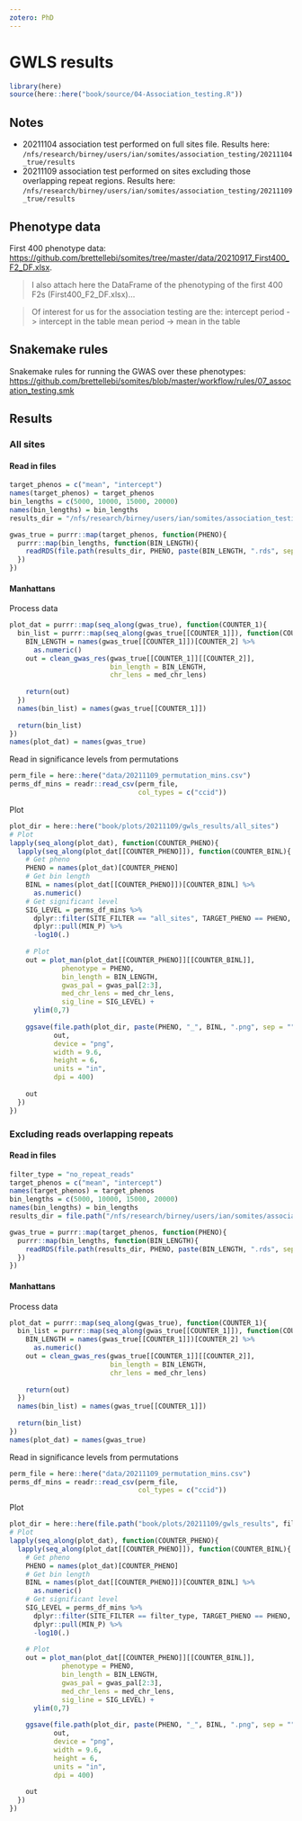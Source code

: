 ```yaml
---
zotero: PhD
---
```


# GWLS results

```r
library(here)
source(here::here("book/source/04-Association_testing.R"))
```

## Notes

* 20211104 association test performed on full sites file. Results here: `/nfs/research/birney/users/ian/somites/association_testing/20211104_true/results`
* 20211109 association test performed on sites excluding those overlapping repeat regions. Results here: `/nfs/research/birney/users/ian/somites/association_testing/20211109_true/results`

## Phenotype data

First 400 phenotype data: <https://github.com/brettellebi/somites/tree/master/data/20210917_First400_F2_DF.xlsx>.

>I also attach here the DataFrame of the phenotyping of the first 400 F2s (First400_F2_DF.xlsx)...

>Of interest for us for the association testing are the:
 intercept period -> intercept in the table
 mean period -> mean in the table
 
## Snakemake rules

Snakemake rules for running the GWAS over these phenotypes: <https://github.com/brettellebi/somites/blob/master/workflow/rules/07_assocation_testing.smk>

## Results

### All sites

#### Read in files

```r
target_phenos = c("mean", "intercept")
names(target_phenos) = target_phenos
bin_lengths = c(5000, 10000, 15000, 20000)
names(bin_lengths) = bin_lengths
results_dir = "/nfs/research/birney/users/ian/somites/association_testing/20211109_true/all_sites/results/"

gwas_true = purrr::map(target_phenos, function(PHENO){
  purrr::map(bin_lengths, function(BIN_LENGTH){
    readRDS(file.path(results_dir, PHENO, paste(BIN_LENGTH, ".rds", sep = "")))
  })
})
```

#### Manhattans

Process data
```r
plot_dat = purrr::map(seq_along(gwas_true), function(COUNTER_1){
  bin_list = purrr::map(seq_along(gwas_true[[COUNTER_1]]), function(COUNTER_2){
    BIN_LENGTH = names(gwas_true[[COUNTER_1]])[COUNTER_2] %>% 
      as.numeric()
    out = clean_gwas_res(gwas_true[[COUNTER_1]][[COUNTER_2]],
                         bin_length = BIN_LENGTH,
                         chr_lens = med_chr_lens)
    
    return(out)
  })
  names(bin_list) = names(gwas_true[[COUNTER_1]])
  
  return(bin_list)
})
names(plot_dat) = names(gwas_true)
```

Read in significance levels from permutations

```r
perm_file = here::here("data/20211109_permutation_mins.csv")
perms_df_mins = readr::read_csv(perm_file,
                                col_types = c("ccid"))
```

Plot
```r
plot_dir = here::here("book/plots/20211109/gwls_results/all_sites")
# Plot
lapply(seq_along(plot_dat), function(COUNTER_PHENO){
  lapply(seq_along(plot_dat[[COUNTER_PHENO]]), function(COUNTER_BINL){
    # Get pheno
    PHENO = names(plot_dat)[COUNTER_PHENO]
    # Get bin length
    BINL = names(plot_dat[[COUNTER_PHENO]])[COUNTER_BINL] %>% 
      as.numeric()
    # Get significant level
    SIG_LEVEL = perms_df_mins %>%
      dplyr::filter(SITE_FILTER == "all_sites", TARGET_PHENO == PHENO, BIN_LENGTH == BINL) %>% 
      dplyr::pull(MIN_P) %>% 
      -log10(.)
    
    # Plot
    out = plot_man(plot_dat[[COUNTER_PHENO]][[COUNTER_BINL]],
             phenotype = PHENO,
             bin_length = BIN_LENGTH,
             gwas_pal = gwas_pal[2:3],
             med_chr_lens = med_chr_lens,
             sig_line = SIG_LEVEL) +
      ylim(0,7)
    
    ggsave(file.path(plot_dir, paste(PHENO, "_", BINL, ".png", sep = "")),
           out,
           device = "png",
           width = 9.6,
           height = 6,
           units = "in",
           dpi = 400)
    
    out
  })
})

```


### Excluding reads overlapping repeats

#### Read in files

```r
filter_type = "no_repeat_reads"
target_phenos = c("mean", "intercept")
names(target_phenos) = target_phenos
bin_lengths = c(5000, 10000, 15000, 20000)
names(bin_lengths) = bin_lengths
results_dir = file.path("/nfs/research/birney/users/ian/somites/association_testing/20211109_true", filter_type, "results")

gwas_true = purrr::map(target_phenos, function(PHENO){
  purrr::map(bin_lengths, function(BIN_LENGTH){
    readRDS(file.path(results_dir, PHENO, paste(BIN_LENGTH, ".rds", sep = "")))
  })
})
```

#### Manhattans

Process data
```r
plot_dat = purrr::map(seq_along(gwas_true), function(COUNTER_1){
  bin_list = purrr::map(seq_along(gwas_true[[COUNTER_1]]), function(COUNTER_2){
    BIN_LENGTH = names(gwas_true[[COUNTER_1]])[COUNTER_2] %>% 
      as.numeric()
    out = clean_gwas_res(gwas_true[[COUNTER_1]][[COUNTER_2]],
                         bin_length = BIN_LENGTH,
                         chr_lens = med_chr_lens)
    
    return(out)
  })
  names(bin_list) = names(gwas_true[[COUNTER_1]])
  
  return(bin_list)
})
names(plot_dat) = names(gwas_true)
```

Read in significance levels from permutations

```r
perm_file = here::here("data/20211109_permutation_mins.csv")
perms_df_mins = readr::read_csv(perm_file,
                                col_types = c("ccid"))
```

Plot
```r
plot_dir = here::here(file.path("book/plots/20211109/gwls_results", filter_type))
# Plot
lapply(seq_along(plot_dat), function(COUNTER_PHENO){
  lapply(seq_along(plot_dat[[COUNTER_PHENO]]), function(COUNTER_BINL){
    # Get pheno
    PHENO = names(plot_dat)[COUNTER_PHENO]
    # Get bin length
    BINL = names(plot_dat[[COUNTER_PHENO]])[COUNTER_BINL] %>% 
      as.numeric()
    # Get significant level
    SIG_LEVEL = perms_df_mins %>%
      dplyr::filter(SITE_FILTER == filter_type, TARGET_PHENO == PHENO, BIN_LENGTH == BINL) %>% 
      dplyr::pull(MIN_P) %>% 
      -log10(.)
    
    # Plot
    out = plot_man(plot_dat[[COUNTER_PHENO]][[COUNTER_BINL]],
             phenotype = PHENO,
             bin_length = BIN_LENGTH,
             gwas_pal = gwas_pal[2:3],
             med_chr_lens = med_chr_lens,
             sig_line = SIG_LEVEL) +
      ylim(0,7)
    
    ggsave(file.path(plot_dir, paste(PHENO, "_", BINL, ".png", sep = "")),
           out,
           device = "png",
           width = 9.6,
           height = 6,
           units = "in",
           dpi = 400)
    
    out
  })
})

```
